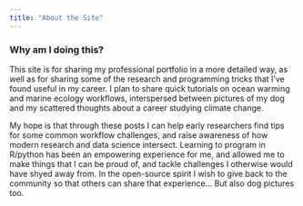 ```yaml
---
title: "About the Site"
---
```


### Why am I doing this?

This site is for sharing my professional portfolio in a more detailed way, as well as for sharing some of the research and programming tricks that I've found useful in my career. I plan to share quick tutorials on ocean warming and marine ecology workflows, interspersed between pictures of my dog and my scattered thoughts about a career studying climate change.

My hope is that through these posts I can help early researchers find tips for some common workflow challenges, and raise awareness of how modern research and data science intersect. Learning to program in R/python has been an empowering experience for me, and allowed me to make things that I can be proud of, and tackle challenges I otherwise would have shyed away from. In the open-source spirit I wish to give back to the community so that others can share that experience... But also dog pictures too.